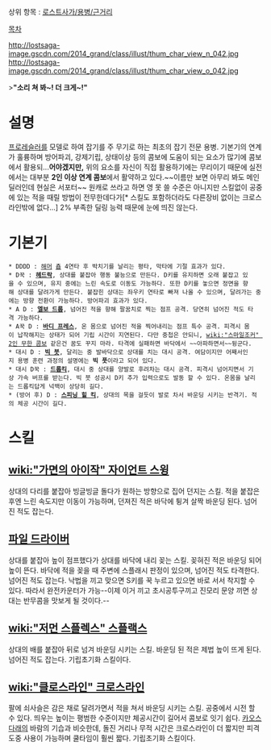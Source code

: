 상위 항목 : [[로스트사가/용병/근거리]]

[[목차]]

http://lostsaga-image.gscdn.com/2014_grand/class/illust/thum_char_view_n_042.jpg
http://lostsaga-image.gscdn.com/2014_grand/class/illust/thum_char_view_o_042.jpg

>'''"소리 쳐 봐~! 더 크게~!"'''

= 설명 =
[[프로레슬러]]를 모델로 하여 잡기를 주 무기로 하는 최초의 잡기 전문 용병. 기본기의 연계가 훌륭하며 방어파괴, 강제기립, 상태이상 등의 콤보에 도움이 되는 요소가 많기에 콤보에서 활용되...'''어야겠지만,''' 위의 요소를 자신이 직접 활용하기에는 무리이기 때문에 실전에서는 대부분 '''2인 이상 연계 콤보'''에서 활약하고 있다.~~이름만 보면 아무리 봐도 메인 딜러인데 현실은 서포터~~ 원캐로 쓰라고 하면 영 못 쓸 수준은 아니지만 스킬없이 공중에 있는 적을 때릴 방법이 전무한데다가[* 스킬도 포함하더라도 다른장비 없이는 크로스라인밖에 없다...] 2% 부족한 딜링 능력 때문에 눈에 띄진 않는다.

= 기본기 =
 * DDDD : [[해머]] [[춉]] 4연타 후 박치기를 날리는 평타, 막타에 기절 효과가 있다.
 * D꾹 : '''[[헤드락]]''', 상대를 붙잡아 행동 불능으로 만든다. D키를 유지하면 오래 붙잡고 있을 수 있으며, 유지 중에는 느린 속도로 이동도 가능하다. 또한 D키를 놓으면 정면을 향해 상대를 달려가게 만든다. 붙잡힌 상대는 좌우키 연타로 빠져 나올 수 있으며, 달려가는 중에는 방향 전환이 가능하다. 방어파괴 효과가 있다.
 * A D : '''[[엘보 드롭]]''', 넘어진 적을 향해 팔꿈치로 찍는 점프 공격. 당연히 넘어진 적도 타격 가능하다.
 * A꾹 D : '''[[바디 프레스]]''', 온 몸으로 넘어진 적을 찍어내리는 점프 특수 공격. 피격시 몸이 납작해지는 상태가 되어 기립 시간이 지연된다. 다만 중첩은 안되니, [[wiki:"스마일조커" 2인 무한 콤보]] 같은건 꿈도 꾸지 마라. 타격에 실패하면 바닥에서 ~~아파하면서~~뒹군다.
 * 대시 D : '''[[빅 붓]]''', 달리는 중 발바닥으로 상대를 치는 대시 공격. 여담이지만 어째서인지 용병 훈련 과정의 설명에는 '''빅 풋'''이라고 되어 있다.
 * 대시 D꾹 : '''[[드롭킥]]''', 대시 중 상대를 양발로 후려차는 대시 공격. 피격시 넘어지면서 기상 가속 버프를 받는다. 빅 붓 성공시 D키 추가 입력으로도 발동 할 수 있다. 온몸을 날리는 드롭킥답게 넉백이 상당히 길다.
 * (방어 후) D : '''[[스피닝 힐 킥]]''', 상대의 목을 걸듯이 발로 차서 바운딩 시키는 반격기. 적의 체공 시간이 길다.

= 스킬 =
== [[wiki:"가면의 아이작" 자이언트 스윙]] ==
상대의 다리를 붙잡아 빙글빙글 돌다가 원하는 방향으로 집어 던지는 스킬. 적을 붙잡은 후엔 느린 속도지만 이동이 가능하며, 던져진 적은 바닥에 튕겨 살짝 바운딩 된다. 넘어진 적도 잡는다.

== [[파일 드라이버]] ==
상대를 붙잡아 높이 점프했다가 상대를 바닥에 내리 꽂는 스킬. 꽂혀진 적은 바운딩 되어 높이 뜬다. 바닥에 적을 꽂을 때 주변에 스플래시 판정이 있으며, 넘어진 적도 타격한다. 넘어진 적도 잡는다. 낙법을 끼고 맞으면 S키를 꾹 누르고 있으면 바로 서서 착지할 수 있다. 따라서 완전카운터가 가능--이제 이거 끼고 초시공투구끼고 진모리 문양 끼면 상대는 반무콤을 맛보게 될 것이다.--

== [[wiki:"저먼 스플렉스" 스플랙스]] ==
상대의 배를 붙잡아 뒤로 넘겨 바운딩 시키는 스킬. 바운딩 된 적은 제법 높이 뜨게 된다. 넘어진 적도 잡는다. 기립초기화 스킬이다.

== [[wiki:"클로스라인" 크로스라인]] ==
팔에 쇠사슬은 감은 채로 달려가면서 적을 쳐서 바운딩 시키는 스킬. 공중에서 시전 할 수 있다. 띄우는 높이는 평범한 수준이지만 체공시간이 길어서 콤보로 잇기 쉽다. [[카오스 다래]]의 바람의 기습과 비슷한데, 돌진 거리나 무적 시간은 크로스라인이 더 짧지만 피격 도중 사용이 가능하며 쿨타임이 훨씬 짧다. 기립초기화 스킬이다.
